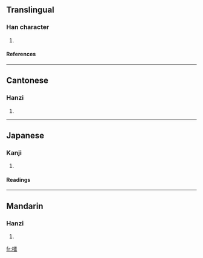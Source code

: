 ==Translingual==
===Han character===
{{Han char|rn=75|rad=木|as=13|sn=17|four=4196<sub>2</sub>|canj=木一月田 (DMBW)}}
# {{defn|Han|sort=木13}}
====References====
{{Han ref|kx=0556.280|dkj=15660|dj=0946.040|hdz=21300.080|uh=6A91|ud=27281|bh=ED44|bd=60740}}

----
==Cantonese==
===Hanzi===
{{yue-hanzi|jyut=|y=leui4}}
# {{defn|Cantonese}}

----
==Japanese==
===Kanji===
{{ja-kanji|grade=|rs=木13}}
# {{defn|Japanese}} 
====Readings====
{{ja-readings|on=[[らい]] (rai)|kun=}}

----
==Mandarin==
===Hanzi===
{{cmn-hanzi|pin=[[léi]] (lei2), [[lèi]] (lei4)|wg=lei<sup>2</sup>, lei<sup>4</sup>}}
# {{defn|Mandarin}}

[[fr:檑]]